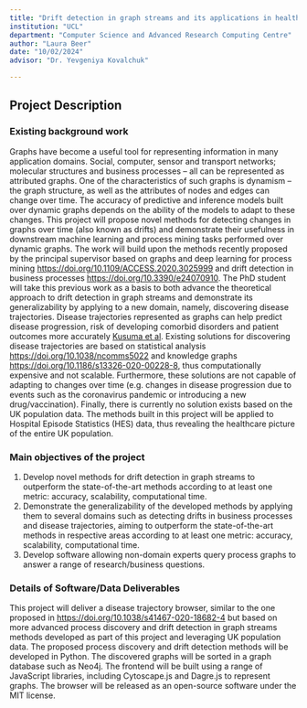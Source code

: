 ```yaml
---
title: "Drift detection in graph streams and its applications in healthcare"
institution: "UCL"
department: "Computer Science and Advanced Research Computing Centre"
author: "Laura Beer"
date: "10/02/2024"
advisor: "Dr. Yevgeniya Kovalchuk"

---
```

## Project Description

### Existing background work

Graphs have become a useful tool for representing information in many application domains. Social, computer, sensor and transport networks; molecular structures and business processes – all can be represented as attributed graphs. One of the characteristics of such graphs is dynamism – the graph structure, as well as the attributes of nodes and edges can change over time. The accuracy of predictive and inference models built over dynamic graphs depends on the ability of the models to adapt to these changes. This project will propose novel methods for detecting changes in graphs over time (also known as drifts) and demonstrate their usefulness in downstream machine learning and process mining tasks performed over dynamic graphs. The work will build upon the methods recently proposed by the principal supervisor based on graphs and deep learning for process mining [https://doi.org/10.1109/ACCESS.2020.3025999](https://doi.org/10.1109/ACCESS.2020.3025999) and drift detection in business processes [https://doi.org/10.3390/e24070910](https://doi.org/10.3390/e24070910). The PhD student will take this previous work as a basis to both advance the theoretical approach to drift detection in graph streams and demonstrate its generalizability by applying to a new domain, namely, discovering disease trajectories. Disease trajectories represented as graphs can help predict disease progression, risk of developing comorbid disorders and patient outcomes more accurately [Kusuma et al](https://eprints.whiterose.ac.uk/158247/15/HEALTHINF_2020_108.pdf). Existing solutions for discovering disease trajectories are based on statistical analysis [https://doi.org/10.1038/ncomms5022](https://doi.org/10.1038/ncomms5022) and knowledge graphs [https://doi.org/10.1186/s13326-020-00228-8](https://doi.org/10.1186/s13326-020-00228-8), thus computationally expensive and not scalable. Furthermore, these solutions are not capable of adapting to changes over time (e.g. changes in disease progression due to events such as the coronavirus pandemic or introducing a new drug/vaccination). Finally, there is currently no solution exists based on the UK population data. The methods built in this project will be applied to Hospital Episode Statistics (HES) data, thus revealing the healthcare picture of the entire UK population.


### Main objectives of the project

1. Develop novel methods for drift detection in graph streams to outperform the state-of-the-art methods according to at least one metric: accuracy, scalability, computational time.
2. Demonstrate the generalizability of the developed methods by applying them to several domains such as detecting drifts in business processes and disease trajectories, aiming to outperform the state-of-the-art methods in respective areas according to at least one metric: accuracy, scalability, computational time.
3. Develop software allowing non-domain experts query process graphs to answer a range of research/business questions.

### Details of Software/Data Deliverables

This project will deliver a disease trajectory browser, similar to the one proposed in [https://doi.org/10.1038/s41467-020-18682-4](https://doi.org/10.1038/s41467-020-18682-4) but based on more advanced process discovery and drift detection in graph streams methods developed as part of this project and leveraging UK population data. The proposed process discovery and drift detection methods will be developed in Python. The discovered graphs will be sorted in a graph database such as Neo4j. The frontend will be built using a range of JavaScript libraries, including Cytoscape.js and Dagre.js to represent graphs. The browser will be released as an open-source software under the MIT license.